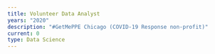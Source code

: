 ```yaml
---
title: Volunteer Data Analyst
years: "2020"
description: "#GetMePPE Chicago (COVID-19 Response non-profit)"
current: 0
type: Data Science
---
```


![]()
